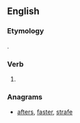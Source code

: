 ==English==

===Etymology===
{{suffix|fare|est|lang=en}}.

===Verb===
{{head|en}}

# {{context|archaic|lang=en}} {{en-archaic second-person singular of|fare}}

===Anagrams===
* [[afters#English|afters]], [[faster#English|faster]], [[strafe#English|strafe]]